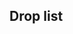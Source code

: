==Drop list==
{{Map/Drops
|regular = true
|no_legend = true
|filter_button = true
|nodes = C,E,F,G,H,J,L,P
|boss = P
|Agano:P/{S:0.80%}
|Akatsuki:C/{S:1.10%  A:0.86%}, E/{S:1.04%  A:0.78%}, F/{S:1.62%  A:0.99%}, G/{S:1.07%  A:0.77%}, H/{S:0.98%  A:0.84%}, J/{S:0.56%  A:0.89%  B:0.23%}, L/{S:0.06%  A:0.78%  B:0.54%}, P/{B:2.72%}
|Akigumo:P/{S:1.64%  A:1.01%}
|Aoba:C/{S:3.12%  A:1.58%}, E/{S:3.20%}, F/{S:3.58%  A:0.76%}, G/{S:3.10%  A:1.05%}, H/{S:3.15%  A:0.83%}, J/{S:3.02%  A:2.01%}, L/{S:2.99%  A:2.58%}, P/{A:2.80%  B:3.14%}
|Atago:C/{S:1.95%}, E/{S:1.19%}, F/{S:3.58%}, G/{S:2.06%}, H/{S:2.12%}, J/{S:1.91%}, L/{S:2.11%}, P/{S:0.63%  A:1.74%  B:0.42%}
|Ayanami:C/{S:1.02%  A:0.75%}, E/{S:1.02%  A:0.83%}, F/{S:0.92%  A:1.45%}, G/{S:1.06%  A:0.89%}, H/{S:1.06%  A:0.85%}, J/{S:1.03%  A:0.99%}, L/{S:1.03%  A:0.50%}, P/{B:3.35%}
|Chikuma:C/{S:2.07%}, E/{S:2.17%}, F/{S:3.23%}, G/{S:2.11%}, H/{S:2.17%}, J/{S:2.16%}, L/{S:2.03%}, P/{A:1.69%  B:0.84%}
|Chitose:C/{S:1.14%  A:0.78%}, E/{S:1.09%  A:0.73%}, F/{S:1.39%  A:0.69%}, G/{S:1.01%  A:0.73%}, H/{S:0.91%  A:0.77%}, J/{S:0.96%  A:0.76%}, L/{S:1.04%  A:0.71%}, P/{A:1.44%  B:1.25%}
|Choukai:C/{S:2.04%}, E/{S:2.14%}, F/{S:2.42%}, G/{S:2.15%}, H/{S:2.16%}, J/{S:2.06%  A:1.17%}, L/{S:2.09%  A:1.73%}, P/{S:1.35%  A:3.07%  B:2.09%}
|Fubuki:C/{S:1.99%  A:1.63%  B:0.58%}, E/{S:2.10%  A:1.71%}, F/{S:3.58%  A:2.51%}, G/{S:1.84%  A:1.44%  B:0.21%}, H/{S:2.11%  A:1.56%}, J/{S:1.12%  A:1.42%  B:0.23%}, L/{S:1.00%  A:1.44%  B:0.18%}, P/{A:0.35%  B:2.51%}
|Furutaka:C/{S:2.00%  A:1.57%}, E/{S:2.05%  A:0.45%}, F/{S:3.00%  A:1.45%}, G/{S:2.28%  A:1.55%}, H/{S:2.20%  A:1.55%}, J/{S:2.14%  A:1.48%}, L/{S:2.11%  A:1.96%}, P/{A:1.52%  B:0.63%}
|Haguro:C/{S:1.04%}, E/{S:1.04%}, F/{S:1.39%}, G/{S:1.01%}, H/{S:0.94%}, J/{S:0.92%  A:0.29%}, L/{S:1.02%  A:0.73%}, P/{A:1.90%  B:1.25%}
|Hamakaze:P/{S:0.30%}
|Haruna:J/{S:0.75%}, L/{S:1.05%}, P/{S:3.35%  A:3.45%}
|Hatsuyuki:C/{S:1.04%  A:0.77%}, E/{S:1.00%  A:0.66%}, F/{S:1.04%  A:1.14%}, G/{S:1.11%  A:0.73%}, H/{S:1.03%  A:0.74%}, J/{S:0.38%  A:0.90%  B:0.68%}, L/{A:0.75%  B:1.43%}, P/{B:2.51%}
|Hiei:C/{S:0.23%}, G/{S:0.19%}, J/{S:2.07%}, L/{S:1.90%}, P/{S:8.38%  A:6.09%}
|I-19:P/{S:1.71%}
|I-58:P/{S:1.65%  A:1.69%}
|Ikazuchi:C/{A:0.76%  B:0.39%}, E/{S:0.31%  A:0.66%  B:0.56%}, F/{A:1.14%  B:0.60%}, G/{A:0.84%  B:0.81%}, H/{A:0.80%  B:0.88%}, J/{A:0.72%  B:0.45%}, L/{A:0.96%  B:1.61%}, P/{B:1.05%}
|Inazuma:C/{A:0.76%  B:0.39%}, E/{A:0.73%  B:1.40%}, F/{A:0.76%  B:0.90%}, G/{A:0.89%  B:0.81%}, H/{A:0.79%  B:0.60%}, J/{A:0.89%  B:1.35%}, L/{A:1.05%  B:0.54%}, P/{B:0.84%}
|Isuzu:C/{S:1.02%  A:0.80%}, E/{S:1.09%  A:0.84%}, F/{S:1.39%  A:1.14%}, G/{S:1.01%  A:0.78%}, H/{S:0.97%  A:0.66%}, J/{S:1.07%  A:0.89%}, L/{S:1.08%  A:0.89%}, P/{A:1.39%  B:2.30%}
|Jintsuu:C/{S:2.09%  A:1.55%}, E/{S:2.11%  A:1.55%}, F/{S:2.19%  A:1.98%}, G/{S:2.06%  A:1.52%}, H/{S:2.03%  A:1.48%}, J/{S:2.06%  A:1.57%}, L/{S:2.10%  A:1.64%}, P/{A:3.10%  B:4.81%}
|Junyou:C/{S:2.10%  A:1.71%}, E/{S:2.04%  A:1.82%}, F/{S:2.19%  A:1.60%}, G/{S:2.07%  A:1.43%}, H/{S:2.09%  A:1.55%}, J/{S:1.97%  A:1.45%}, L/{S:2.04%  A:1.48%}, P/{S:8.36%  A:4.73%}
|Kagerou:C/{S:1.03%  A:0.73%}, E/{S:1.04%  A:0.66%}, F/{S:1.50%  A:0.76%}, G/{S:0.97%  A:0.90%}, H/{S:1.09%  A:0.68%}, J/{S:1.04%  A:0.88%}, L/{S:1.03%  A:0.82%}, P/{B:2.72%}
|Kako:C/{S:1.97%  A:1.58%}, E/{S:2.17%}, F/{S:1.73%  A:2.13%}, G/{S:1.98%  A:1.26%}, H/{S:1.99%  A:1.61%}, J/{S:2.11%  A:1.44%}, L/{S:2.05%  A:1.46%}, P/{A:1.79%  B:1.05%}
|Kinugasa:C/{S:2.14%}, E/{S:2.06%}, F/{S:2.42%}, G/{S:2.12%}, H/{S:2.07%}, J/{S:2.00%}, L/{S:2.07%}, P/{S:0.93%  A:2.99%  B:2.51%}
|Kirishima:C/{S:1.38%}, F/{S:1.62%}, G/{S:1.58%}, H/{S:2.07%}, J/{S:2.95%}, L/{S:2.93%}, P/{S:10.01%  A:5.77%}
|Kongou:J/{S:0.66%}, L/{S:1.08%}, P/{S:3.33%  A:3.32%}
|Kumano:P/{S:3.27%  A:2.56%}
|Kuroshio:C/{A:0.79%  B:1.36%}, E/{S:0.65%  A:0.97%  B:0.49%}, F/{A:0.91%  B:1.20%}, G/{A:0.76%  B:0.53%}, H/{A:0.79%  B:0.74%}, J/{A:0.85%  B:0.45%}, L/{A:0.87%  B:0.89%}, P/{B:1.46%}
|Makigumo:J/{S:0.43%}, L/{S:1.01%}, P/{S:1.68%  A:1.09%}
|Maya:C/{S:2.00%}, E/{S:2.00%}, F/{S:2.31%}, G/{S:2.04%}, H/{S:2.17%}, J/{S:2.17%  A:1.43%}, L/{S:1.94%  A:1.94%}, P/{A:1.44%  B:1.67%}
|Mikazuki:C/{S:1.07%  A:0.73%}, E/{S:1.00%  A:1.01%}, F/{S:0.81%  A:0.91%}, G/{S:1.05%  A:0.70%}, H/{S:1.00%  A:0.73%}, J/{S:0.70%  A:0.88%  B:0.68%}, L/{S:0.53%  A:0.73%  B:0.36%}, P/{B:2.09%}
|Mochizuki:C/{S:1.06%  A:0.76%}, E/{S:0.95%  A:0.66%}, F/{S:1.16%  A:1.90%}, G/{S:1.04%  A:0.78%}, H/{S:1.00%  A:0.72%}, J/{A:0.74%  B:0.90%}, L/{A:0.61%  B:0.71%}, P/{B:3.77%}
|Murakumo:C/{A:0.70%  B:0.58%}, E/{S:1.06%  A:0.64%}, F/{A:1.14%  B:0.75%}, G/{A:0.67%  B:0.49%}, H/{A:0.79%  B:0.78%}, J/{A:0.88%  B:0.68%}, L/{A:0.84%  B:0.54%}, P/{B:1.25%}
|Mutsu:P/{S:1.78%}
|Mutsuki:C/{S:1.08%  A:0.80%}, E/{S:1.00%  A:0.70%}, F/{S:0.92%  A:0.61%}, G/{S:1.04%  A:0.76%}, H/{S:1.03%  A:0.79%}, J/{S:0.12%  A:0.95%  B:0.23%}, L/{A:0.59%  B:1.07%}, P/{B:2.51%}
|Myoukou:C/{S:1.05%}, E/{S:1.06%}, F/{S:0.81%}, G/{S:1.04%}, H/{S:1.02%}, J/{S:1.05%}, L/{S:1.02%}, P/{A:1.55%  B:1.46%}
|Naganami:J/{S:0.27%}, L/{S:0.48%}, P/{S:1.70%}
|Nagara:C/{S:2.12%  A:1.68%}, E/{S:2.15%  A:1.48%}, F/{S:3.35%  A:2.67%}, G/{S:2.11%  A:1.70%}, H/{S:2.23%  A:1.60%}, J/{S:2.26%  A:1.42%}, L/{S:2.19%  A:1.71%}, P/{A:1.66%  B:1.05%}
|Ryuujou:C/{S:2.17%  A:1.63%}, E/{S:2.09%  A:1.57%}, F/{S:1.85%  A:2.29%}, G/{S:2.04%  A:1.40%}, H/{S:1.93%  A:1.55%}, J/{S:2.10%  A:1.63%}, L/{S:1.93%  A:1.66%}, P/{S:13.34%  A:9.38%}
|Samidare:C/{S:0.80%  A:0.74%  B:0.39%}, E/{S:1.01%  A:0.53%}, F/{S:1.16%  A:1.37%}, G/{S:0.62%  A:0.77%  B:0.53%}, H/{S:0.71%  A:0.81%  B:0.51%}, J/{A:0.81%  B:0.68%}, L/{A:0.82%  B:1.07%}, P/{B:2.93%}
|Satsuki:C/{S:0.17%  A:0.77%  B:0.58%}, E/{S:1.07%  A:0.86%}, F/{A:1.07%  B:1.05%}, G/{S:0.17%  A:0.65%  B:0.84%}, H/{A:0.67%  B:0.65%}, J/{A:0.83%  B:0.45%}, L/{A:1.14%  B:0.89%}, P/{B:3.35%}
|Sendai:C/{S:2.09%  A:1.64%}, E/{S:2.08%  A:1.98%}, F/{S:2.54%  A:2.59%}, G/{S:2.04%  A:1.46%}, H/{S:2.12%  A:1.51%}, J/{S:2.12%  A:1.55%}, L/{S:2.10%  A:1.85%}, P/{A:1.55%  B:1.46%}
|Shikinami:C/{S:0.56%  A:0.78%  B:0.58%}, E/{S:1.03%  A:0.89%}, F/{S:0.46%  A:1.14%  B:0.45%}, G/{S:0.49%  A:0.73%  B:0.53%}, H/{S:0.33%  A:0.72%  B:0.55%}, J/{A:1.06%  B:0.23%}, L/{A:0.98%  B:0.71%}, P/{B:2.93%}
|Shoukaku:P/{S:1.70%}
|Suzukaze:C/{S:1.07%  A:0.79%}, E/{S:1.04%  A:0.78%}, F/{S:1.39%  A:0.69%}, G/{S:1.07%  A:0.74%}, H/{S:1.05%  A:0.82%}, J/{S:1.04%  A:0.73%}, L/{S:1.14%  A:1.03%}, P/{B:1.05%}
|Suzuya:P/{S:1.60%  A:1.74%}
|Takao:C/{S:1.91%}, F/{S:2.19%}, G/{S:1.87%}, H/{S:2.13%}, J/{S:2.06%}, L/{S:2.00%}, P/{S:0.81%  A:1.77%  B:0.42%}
|Tenryuu:C/{S:0.99%  A:0.75%}, E/{S:1.06%  A:0.85%}, F/{S:1.04%  A:0.61%}, G/{S:1.05%  A:0.80%}, H/{S:1.06%  A:0.68%}, J/{S:0.99%  A:1.02%}, L/{S:1.04%  A:0.73%}, P/{A:1.52%  B:1.46%}
|Tone:C/{S:1.98%}, E/{S:2.21%}, F/{S:2.31%}, G/{S:2.06%}, H/{S:2.06%}, J/{S:2.05%}, L/{S:1.92%}, P/{A:1.60%  B:1.25%}
|Uzuki:P/{S:3.36%  A:1.74%}
|Yayoi:P/{S:1.70%}
|Yukikaze:P/{S:1.66%}
|Yura:C/{S:1.13%  A:0.75%}, E/{S:1.04%  A:0.73%}, F/{S:1.50%  A:0.69%}, G/{S:1.08%  A:0.78%}, H/{S:1.01%  A:0.72%}, J/{S:1.01%  A:0.79%}, L/{S:1.00%  A:0.75%}
|Yuubari:P/{S:3.30%  A:1.14%}
|Yuudachi:C/{S:0.41%  A:0.81%  B:0.58%}, E/{S:1.07%  A:0.79%}, F/{A:1.14%  B:0.90%}, G/{S:0.32%  A:0.77%  B:0.53%}, H/{A:0.86%  B:0.46%}, J/{A:0.75%  B:2.03%}, L/{A:0.80%  B:0.89%}, P/{B:1.25%}
|Yuugumo:P/{S:1.57%}
|Zuihou:P/{S:1.68%  A:0.16%}
|Zuikaku:P/{S:1.74%}
}}